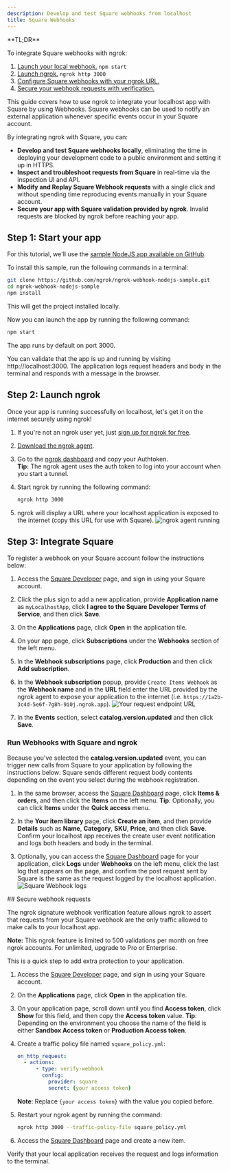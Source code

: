 ```yaml
---
description: Develop and test Square webhooks from localhost
title: Square Webhooks
---
```


<Tip>
**TL;DR**



To integrate Square webhooks with ngrok:

1. [Launch your local webhook.](#start-your-app) `npm start`
1. [Launch ngrok.](#start-ngrok) `ngrok http 3000`
1. [Configure Square webhooks with your ngrok URL.](#setup-webhook)
1. [Secure your webhook requests with verification.](#security)
</Tip>

This guide covers how to use ngrok to integrate your localhost app with Square by using Webhooks.
Square webhooks can be used to notify an external application whenever specific events occur in your Square account.

By integrating ngrok with Square, you can:

- **Develop and test Square webhooks locally**, eliminating the time in deploying your development code to a public environment and setting it up in HTTPS.
- **Inspect and troubleshoot requests from Square** in real-time via the inspection UI and API.
- **Modify and Replay Square Webhook requests** with a single click and without spending time reproducing events manually in your Square account.
- **Secure your app with Square validation provided by ngrok**. Invalid requests are blocked by ngrok before reaching your app.

## **Step 1**: Start your app 

For this tutorial, we'll use the [sample NodeJS app available on GitHub](https://github.com/ngrok/ngrok-webhook-nodejs-sample).

To install this sample, run the following commands in a terminal:

```bash
git clone https://github.com/ngrok/ngrok-webhook-nodejs-sample.git
cd ngrok-webhook-nodejs-sample
npm install
```

This will get the project installed locally.

Now you can launch the app by running the following command:

```bash
npm start
```

The app runs by default on port 3000.

You can validate that the app is up and running by visiting http://localhost:3000. The application logs request headers and body in the terminal and responds with a message in the browser.

## **Step 2**: Launch ngrok 

Once your app is running successfully on localhost, let's get it on the internet securely using ngrok!

1. If you're not an ngrok user yet, just [sign up for ngrok for free](https://ngrok.com/signup).

1. [Download the ngrok agent](https://download.ngrok.com).

1. Go to the [ngrok dashboard](https://dashboard.ngrok.com) and copy your Authtoken. <br />
   **Tip:** The ngrok agent uses the auth token to log into your account when you start a tunnel.
1. Start ngrok by running the following command:

   ```bash
   ngrok http 3000
   ```

1. ngrok will display a URL where your localhost application is exposed to the internet (copy this URL for use with Square).
   ![ngrok agent running](../img/twilio/img/launch_ngrok_tunnel.png)

## **Step 3**: Integrate Square 

To register a webhook on your Square account follow the instructions below:

1. Access the [Square Developer](https://developer.squareup.com/apps) page, and sign in using your Square account.

1. Click the plus sign to add a new application, provide **Application name** as `myLocalhostApp`, click **I agree to the Square Developer Terms of Service**, and then click **Save**.

1. On the **Applications** page, click **Open** in the application tile.

1. On your app page, click **Subscriptions** under the **Webhooks** section of the left menu.

1. In the **Webhook subscriptions** page, click **Production** and then click **Add subscription**.

1. In the **Webhook subscription** popup, provide `Create Items Webhook` as the **Webhook name** and in the **URL** field enter the URL provided by the ngrok agent to expose your application to the internet (i.e. `https://1a2b-3c4d-5e6f-7g8h-9i0j.ngrok.app`).
   ![Your request endpoint URL](../img/square/img/ngrok_url_configuration_square.png)

1. In the **Events** section, select **catalog.version.updated** and then click **Save**.

### Run Webhooks with Square and ngrok

Because you've selected the **catalog.version.updated** event, you can trigger new calls from Square to your application by following the instructions below:
Square sends different request body contents depending on the event you select during the webhook registration.

1. In the same browser, access the [Square Dashboard](https://squareup.com/dashboard) page, click **Items & orders**, and then click the **Items** on the left menu.
   **Tip**: Optionally, you can click **Items** under the **Quick access** menu.

1. In the **Your item library** page, click **Create an item**, and then provide **Details** such as **Name**, **Category**, **SKU**, **Price**, and then click **Save**.
   Confirm your localhost app receives the create user event notification and logs both headers and body in the terminal.

1. Optionally, you can access the [Square Dashboard](https://squareup.com/dashboard) page for your application, click **Logs** under **Webhooks** on the left menu, click the last log that appears on the page, and confirm the post request sent by Square is the same as the request logged by the localhost application.
   ![Square Webhook logs](../img/square/img/square_webhook_logs.png)

<InspectingRequests />

<ReplayingRequests />
## Secure webhook requests 

The ngrok signature webhook verification feature allows ngrok to assert that requests from your Square webhook are the only traffic allowed to make calls to your localhost app.

**Note:** This ngrok feature is limited to 500 validations per month on free ngrok accounts. For unlimited, upgrade to Pro or Enterprise.

This is a quick step to add extra protection to your application.

1. Access the [Square Developer](https://developer.squareup.com/apps) page, and sign in using your Square account.

1. On the **Applications** page, click **Open** in the application tile.

1. On your application page, scroll down until you find **Access token**, click **Show** for this field, and then copy the **Access token** value.
   **Tip**: Depending on the environment you choose the name of the field is either **Sandbox Access token** or **Production Access token**.

1. Create a traffic policy file named `square_policy.yml`:

   ```yaml
   on_http_request:
     - actions:
         - type: verify-webhook
           config:
             provider: square
             secret: {your access token}
   ```

   **Note**: Replace `{your access token}` with the value you copied before.

1. Restart your ngrok agent by running the command:

   ```bash
   ngrok http 3000 --traffic-policy-file square_policy.yml
   ```

1. Access the [Square Dashboard](https://squareup.com/dashboard/) page and create a new item.

Verify that your local application receives the request and logs information to the terminal.
